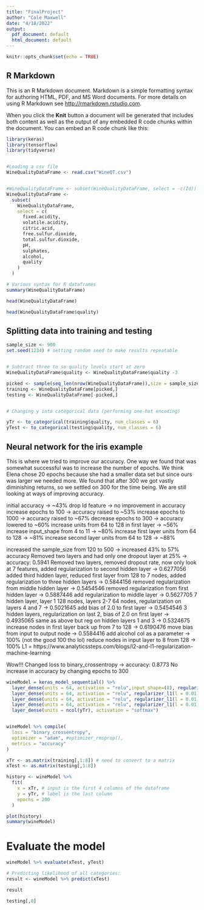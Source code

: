 ```yaml
---
title: "FinalProject"
author: "Cole Maxwell"
date: "4/18/2022"
output:
  pdf_document: default
  html_document: default
---
```


```r
knitr::opts_chunk$set(echo = TRUE)
```

## R Markdown

This is an R Markdown document. Markdown is a simple formatting syntax for authoring HTML, PDF, and MS Word documents. For more details on using R Markdown see <http://rmarkdown.rstudio.com>.

When you click the **Knit** button a document will be generated that includes both content as well as the output of any embedded R code chunks within the document. You can embed an R code chunk like this:

```r
library(keras)
library(tensorflow)
library(tidyverse)


#Loading a csv file
WineQualityDataFrame <- read.csv("WineQT.csv")


#WineQualityDataFrame <- subset(WineQualityDataFrame, select = -c(Id))
WineQualityDataFrame <-
  subset(
    WineQualityDataFrame,
    select = c(
      fixed.acidity,
      volatile.acidity,
      citric.acid,
      free.sulfur.dioxide,
      total.sulfur.dioxide,
      pH,
      sulphates,
      alcohol,
      quality
    )
  )

# Various syntax for R dataframes
summary(WineQualityDataFrame)

head(WineQualityDataFrame)

head(WineQualityDataFrame$quality)

```

## Splitting data into training and testing

```r
sample_size <- 900
set.seed(1234) # setting random seed to make results repeatable


# Subtract three to so quality levels start at zero
WineQualityDataFrame$quality <- WineQualityDataFrame$quality -3

picked <- sample(seq_len(nrow(WineQualityDataFrame)),size = sample_size)
training <- WineQualityDataFrame[picked,]
testing <- WineQualityDataFrame[-picked,]


# Changing y into categorical data (performing one-hot encoding)

yTr <- to_categorical(training$quality, num_classes = 6)
yTest <- to_categorical(testing$quality, num_classes = 6)

```

## Neural network for the iris example

This is where we tried to improve our accuracy. One way we found that was somewhat successful
was to increase the number of epochs. We think Elena chose 20 epochs because she had a smaller data
set but since ours was larger we needed more. We found that after 300 we got vastly diminishing
returns, so we settled on 300 for the time being. We are still looking at ways of improving accuracy.

initial accuracy -> ~43%
drop Id feature -> no improvement in accuracy
increase epochs to 100 -> accuracy raised to ~53%
increase epochs to 1000 -> accuracy raised to ~67%
decrease epochs to 300 -> accuracy lowered to ~60%
increase units from 64 to 128 in first layer -> ~56%
increase input_shape from 4 to 11 -> ~80%
increase first layer units from 64 to 128 -> ~81%
increase second layer units from 64 to 128 -> ~88%


increased the sample_size from 120 to 500 -> increased 43% to 57% accuracy 
Removed two layers and had only one dropout layer at 25% -> accuracy: 0.5941
Removed two layers, removed dropout rate, now only look at 7 features, added regularization to second hidden layer -> 0.6277056
added third hidden layer, reduced first layer from 128 to 7 nodes, added regularization to three hidden layers -> 0.5844156
removed regularization from middle hidden layer -> 0.5454546
removed regularization from first hidden layer -> 0.5887446
add regularization to middle layer -> 0.5627705
7 hidden layer, layer 1 128 nodes, layers 2-7 64 nodes, regularization on layers 4 and 7 -> 0.5021645
add bias of 2.0 to first layer -> 0.5454546
3 hidden layers, regularization on last 2, bias of 2.0 on first layer -> 0.4935065
same as above but reg on hidden layers 1 and 3 -> 0.5324675
increase nodes in first layer back up from 7 to 128 -> 0.6190476
move bias from input to output node -> 0.5584416
add alcohol col as a parameter -> 100% (not the good 100 tho lol)
reduce nodes in input layer to 8 from 128 -> 100%
L1 = https://www.analyticssteps.com/blogs/l2-and-l1-regularization-machine-learning

Wow!!! Changed loss to binary_crossentropy -> accuracy: 0.8773
No increase in accuracy by changing epochs to 300
```r

wineModel = keras_model_sequential() %>%
  layer_dense(units = 64, activation = "relu",input_shape=(8), regularizer_l1(l = 0.01)) %>%
  layer_dense(units = 64, activation = "relu", regularizer_l1(l = 0.01)) %>%
  layer_dense(units = 64, activation = "relu", regularizer_l1(l = 0.01)) %>%
  layer_dense(units = 64, activation = "relu", regularizer_l1(l = 0.01)) %>%
  layer_dense(units = ncol(yTr), activation = "softmax")


wineModel %>% compile(
  loss = "binary_crossentropy",
  optimizer = "adam", #optimizer_rmsprop(),
  metrics = "accuracy"
)

xTr <- as.matrix(training[,1:8]) # need to convert to a matrix
xTest <- as.matrix(testing[,1:8])

history <- wineModel %>% 
  fit(
    x = xTr, # input is the first 4 columns of the dataframe
    y = yTr, # label is the last column
    epochs = 200
  )

```
```r
plot(history)
summary(wineModel)
```

# Evaluate the model
```r
wineModel %>% evaluate(xTest, yTest)

# Predicting likelihood of all categories:
result <- wineModel %>% predict(xTest)

result

testing[,8]

```
